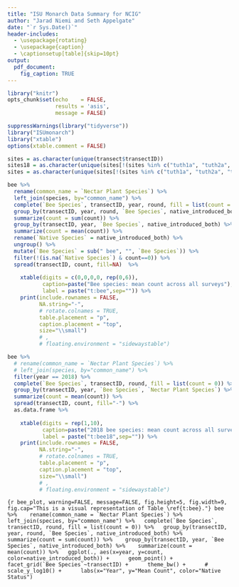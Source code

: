 ```yaml
---
title: "ISU Monarch Data Summary for NCIG"
author: "Jarad Niemi and Seth Appelgate"
date: "`r Sys.Date()`"
header-includes:
  - \usepackage{rotating}
  - \usepackage{caption} 
  - \captionsetup[table]{skip=10pt}
output: 
  pdf_document:
    fig_caption: TRUE
---
```


```r
library("knitr")
opts_chunk$set(echo    = FALSE, 
               results = 'asis',
               message = FALSE)
```

```r
suppressWarnings(library("tidyverse"))
library("ISUmonarch")
library("xtable")
options(xtable.comment = FALSE)
```

\setlength{\tabcolsep}{3pt}


```r
sites = as.character(unique(transect$transectID))
sites18 = as.character(unique(sites[!(sites %in% c("tuth1a", "tuth2a", "tsie1a"))]))
sites = as.character(unique(sites[!(sites %in% c("tuth1a", "tuth2a", "tsie1a", "tfis1a"))]))
```


<!-- Bee -->
```r
bee %>% 
  rename(common_name = `Nectar Plant Species`) %>%
  left_join(species, by="common_name") %>%
  complete(`Bee Species`, transectID, year, round, fill = list(count = 0)) %>%
  group_by(transectID, year, round, `Bee Species`, native_introduced_both) %>%
  summarize(count = sum(count)) %>% 
  group_by(transectID, year, `Bee Species`, native_introduced_both) %>% 
  summarize(count = mean(count)) %>% 
  rename(`Native Species` = native_introduced_both) %>%
  ungroup() %>%
  mutate(`Bee Species` = sub(" bee", "", `Bee Species`)) %>%
  filter(!(is.na(`Native Species`) & count==0)) %>%
  spread(transectID, count, fill=NA)  %>%
    
    xtable(digits = c(0,0,0,0, rep(0,6)),
           caption=paste("Bee species: mean count across all surveys"),
           label = paste("t:bee",sep="")) %>%
    print(include.rownames = FALSE, 
          NA.string="-", 
          # rotate.colnames = TRUE,
          table.placement = "p",
          caption.placement = "top",
          size="\\small")
          # ,
          # floating.environment = "sidewaystable") 
```


```r
bee %>% 
  # rename(common_name = `Nectar Plant Species`) %>%
  # left_join(species, by="common_name") %>%
  filter(year == 2018) %>%
  complete(`Bee Species`, transectID, round, fill = list(count = 0)) %>%
  group_by(transectID, year, `Bee Species`, `Nectar Plant Species`) %>% 
  summarize(count = mean(count)) %>% 
  spread(transectID, count, fill="-") %>% 
  as.data.frame %>%
    
    xtable(digits = rep(1,10),
           caption=paste("2018 bee species: mean count across all surveys"),
           label = paste("t:bee18",sep="")) %>%
    print(include.rownames = FALSE, 
          NA.string="-", 
          # rotate.colnames = TRUE,
          table.placement = "p",
          caption.placement = "top",
          size="\\small")
          # ,
          # floating.environment = "sidewaystable") 
```






\newpage
```{r bee_plot, warning=FALSE, message=FALSE, fig.height=5, fig.width=9, fig.cap="This is a visual representation of Table \ref{t:bee}."}
bee %>% 
  rename(common_name = `Nectar Plant Species`) %>%
  left_join(species, by="common_name") %>%
  complete(`Bee Species`, transectID, round, fill = list(count = 0)) %>%
  group_by(transectID, year, round, `Bee Species`, native_introduced_both) %>% 
  summarize(count = sum(count)) %>% 
  group_by(transectID, year, `Bee Species`, native_introduced_both) %>% 
  summarize(count = mean(count)) %>%
  ggplot(., aes(x=year, y=count, color=native_introduced_both)) + 
    geom_point() + 
    facet_grid(`Bee Species`~transectID) + 
    theme_bw() + 
    # scale_y_log10() + 
    labs(x="Year", y="Mean Count", color="Native Status")
```
